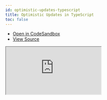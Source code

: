 ```yaml
---
id: optimistic-updates-typescript
title: Optimistic Updates in TypeScript
toc: false
---
```


- [Open in CodeSandbox](https://codesandbox.io/s/github/tannerlinsley/react-query/tree/master/examples/optimistic-updates-typescript)
- [View Source](https://github.com/tannerlinsley/react-query/tree/master/examples/optimistic-updates-typescript)

<iframe
  src="https://codesandbox.io/embed/github/tannerlinsley/react-query/tree/master/examples/optimistic-updates-typescript?autoresize=1&fontsize=14&module=%2Fpages%2Findex.tsx&theme=dark"
  title="tannerlinsley/react-query: optimistic-updates-typescript"
  sandbox="allow-forms allow-modals allow-popups allow-presentation allow-same-origin allow-scripts"
  style={{
    width: '100%',
    height: '80vh',
    border: '0',
    borderRadius: 8,
    overflow: 'hidden',
    position: 'static',
    zIndex: 0,
  }}
></iframe>
